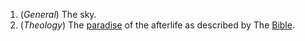 #(''General'') The sky.
#(''Theology'') The [[paradise]] of the afterlife as described by The [[Bible]].